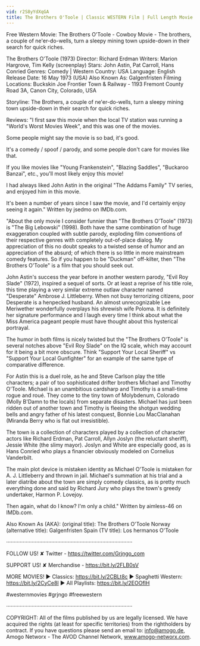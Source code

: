 ```yaml
---
vid: r2S8yYdXqGA
title: The Brothers O'Toole | Classic WESTERN Film | Full Length Movie | Free Cowboy Movie | Wild West
---
```


Free Western Movie: The Brothers O'Toole - Cowboy Movie - The brothers, a couple of ne'er-do-wells, turn a sleepy mining town upside-down in their search for quick riches. 

The Brothers O'Toole (1973)
Director: Richard Erdman
Writers: Marion Hargrove, Tim Kelly (screenplay) 
Stars: John Astin, Pat Carroll, Hans Conried 
Genres: Comedy | Western 
Country: USA
Language: English
Release Date: 16 May 1973 (USA) 
Also Known As: Galgenfristen 
Filming Locations: Buckskin Joe Frontier Town & Railway - 1193 Fremont County Road 3A, Canon City, Colorado, USA 

Storyline:
The Brothers, a couple of ne'er-do-wells, turn a sleepy mining town upside-down in their search for quick riches.

Reviews:
"I first saw this movie when the local TV station was running a "World's Worst Movies Week", and this was one of the movies.

Some people might say the movie is so bad, it's good.

It's a comedy / spoof / parody, and some people don't care for movies like that.

If you like movies like "Young Frankenstein", "Blazing Saddles", "Buckaroo Banzai", etc., you'll most likely enjoy this movie!

I had always liked John Astin in the original "The Addams Family" TV series, and enjoyed him in this movie.

It's been a number of years since I saw the movie, and I'd certainly enjoy seeing it again." Written by jsedmo on IMDb.com.

"About the only movie I consider funnier than "The Brothers O'Toole" (1973) is "The Big Lebowski" (1998). Both have the same combination of huge exaggeration coupled with subtle parody, exploding film conventions of their respective genres with completely out-of-place dialog. My appreciation of this no doubt speaks to a twisted sense of humor and an appreciation of the absurd; of which there is so little in more mainstream comedy features. So if you happen to be "Duckman" off-kilter, then "The Brothers O'Toole" is a film that you should seek out.

John Astin's success the year before in another western parody, "Evil Roy Slade" (1972), inspired a sequel of sorts. Or at least a reprise of his title role, this time playing a very similar extreme outlaw character named "Desperate" Ambrose J. Littleberry. When not busy terrorizing citizens, poor Desperate is a henpecked husband. An almost unrecognizable Lee Meriwether wonderfully overplays his shrewish wife Poloma. It is definitely her signature performance and I laugh every time I think about what the Miss America pageant people must have thought about this hysterical portrayal.

The humor in both films is nicely twisted but the "The Brothers O'Toole" is several notches above "Evil Roy Slade" on the IQ scale, which may account for it being a bit more obscure. Think "Support Your Local Sheriff" vs "Support Your Local Gunfighter" for an example of the same type of comparative difference.

For Astin this is a duel role, as he and Steve Carlson play the title characters; a pair of too sophisticated drifter brothers Michael and Timothy O'Toole. Michael is an unambitious cardsharp and Timothy is a small-time rogue and roué. They come to the tiny town of Molybdenum, Colorado (Molly B'Damn to the locals) from separate disasters. Michael has just been ridden out of another town and Timothy is fleeing the shotgun wedding bells and angry father of his latest conquest, Bonnie Lou MacClanahan (Miranda Berry who is flat out irresistible).

The town is a collection of characters played by a collection of character actors like Richard Erdman, Pat Carroll, Allyn Joslyn (the reluctant sheriff), Jessie White (the slimy mayor). Joslyn and White are especially good, as is Hans Conried who plays a financier obviously modeled on Cornelius Vanderbilt.

The main plot device is mistaken identity as Michael O'Toole is mistaken for A. J. Littleberry and thrown in jail. Michael's summation at his trial and a later diatribe about the town are simply comedy classics, as is pretty much everything done and said by Richard Jury who plays the town's greedy undertaker, Harmon P. Lovejoy.

Then again, what do I know? I'm only a child." Written by aimless-46 on IMDb.com.

Also Known As (AKA):
(original title): The Brothers O'Toole
Norway (alternative title): Galgenfristen
Spain (TV title): Los hermanos O'Toole

····················································································

FOLLOW US!
✘ Twitter - https://twitter.com/Grjngo_com

SUPPORT US!
✘ Merchandise - https://bit.ly/2FLB0sV

MORE MOVIES! 
► Classics: https://bit.ly/2CBLt8c 
► Spaghetti Western: https://bit.ly/2CyCe8I 
► All Playlists: https://bit.ly/2EOOfIH 

#westernmovies #grjngo #freewestern

····················································································

COPYRIGHT: All of the films published by us are legally licensed. We have acquired the rights (at least for specific territories) from the rightholders by contract. If you have questions please send an email to: info@amogo.de, Amogo Networx - The AVOD Channel Network, www.amogo-networx.com.